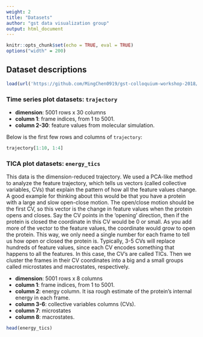 ```yaml
---
weight: 2
title: "Datasets"
author: "gst data visualization group"
output: html_document
---
```


<style>
pre code, pre, code {
  white-space: pre !important;
  overflow-x: scroll !important;
  word-break: keep-all !important;
  word-wrap: initial !important;
}
</style>

```r
knitr::opts_chunk$set(echo = TRUE, eval = TRUE)
options("width" = 200)
```



## Dataset descriptions

```r
load(url('https://github.com/MingChen0919/gst-colloquium-workshop-2018/raw/master/content/datasets/datasets.RData'))
```

### Time series plot datasets: `trajectory`

* **dimension**: 5001 rows x 30 columns
* **column 1**: frame indices, from 1 to 5001.
* **column 2-30**: feature values from molecular simulation.

Below is the first few rows and columns of `trajectory`:

```r
trajectory[1:10, 1:4]
```

### TICA plot datasets: `energy_tics`

This data is the dimension-reduced trajectory. We used a PCA-like method to analyze the feature trajectory, which tells us vectors (called collective variables, CVs) that explain the pattern of how all the feature values change. A good example for thinking about this would be that you have a protein with a large and slow open-close motion. The open/close motion should be the first CV, so this vector is the change in feature values when the protein opens and closes. Say the CV points in the 'opening' direction, then if the protein is closed the coordinate in this CV would be 0 or small. As you add more of the vector to the feature values, the coordinate would grow to open the protein. This way, we only need a single number for each frame to tell us how open or closed the protein is. Typically, 3-5 CVs will replace hundreds of feature values, since each CV encodes something that happens to all the features. In this case, the CV's are called TICs. Then we cluster the frames in their CV coordinates into a big and a small groups called microstates and macrostates, respectively.


* **dimension**: 5001 rows x 8 columns
* **column 1**: frame indices, from 1 to 5001.
* **column 2**: energy column. It isa rough estimate of the protein's internal energy in each frame.
* **column 3-6**: collective variables columns (CVs).
* **column 7**: microstates
* **column 8**: macrostates.

```r
head(energy_tics)
```

